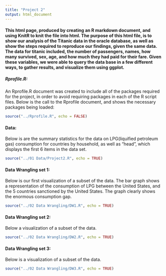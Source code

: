 ```yaml
---
title: "Project 2"
output: html_document
---
```



#### This html page, produced by creating an R markdown document, and using KnitR to knit the file into html. The purpose of this html file, is to show our analysis of the Titanic data in the oracle database, as well as show the steps required to reproduce our findings, given the same data. The data for titanic included, the number of passengers, names, how many survived, sex, age, and how much they had paid for their fare. Given these variables, we were able to query the data base in a few different ways, to gather results, and visualize them using ggplot. 



##### Rprofile.R:
An Rprofile.R document was created to include all of the packages required for the project, in order to avoid requiring packages in each of the R script files. Below is the call to the Rprofile document, and shows the necessary packages being loaded:


```r
source("../Rprofile.R", echo = FALSE)
```

#### Data:
Below is are the summary statistics for the data on LPG(liquified petroleum gas) consumption for countries by household, as well as "head", which displays the first 6 items in the data set.

```r
source("../01 Data/Project2.R", echo = TRUE)
```

#### Data Wrangling set 1:
Below is our first visualization of a subset of the data. The bar graph shows a representation of the consumption of LPG between the United States, and the 5 countries sanctioned by the United States. The graph clearly shows the enormous consumption gap.

```r
source("../02 Data Wrangling/DW1.R", echo = TRUE)
```

#### Data Wrangling set 2:
Below a visualization of a subset of the data. 

```r
source("../02 Data Wrangling/DW2.R", echo = TRUE)
```

#### Data Wrangling set 3:
Below is a visualization of a subset of the data. 

```r
source("../02 Data Wrangling/DW3.R", echo = TRUE)
```
